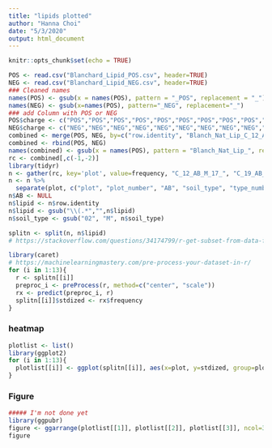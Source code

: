 ```yaml
---
title: "lipids plotted"
author: "Hanna Choi"
date: "5/3/2020"
output: html_document
---
```


```r
knitr::opts_chunk$set(echo = TRUE)
```
```r
POS <- read.csv("Blanchard_Lipid_POS.csv", header=TRUE)
NEG <- read.csv("Blanchard_Lipid_NEG.csv", header=TRUE)
### Cleaned names
names(POS) <- gsub(x = names(POS), pattern = "_POS", replacement = "_")  
names(NEG) <- gsub(x=names(POS), pattern="_NEG", replacement="_")
### add Column with POS or NEG
POS$charge <- c("POS","POS","POS","POS","POS","POS","POS","POS","POS","POS","POS","POS","POS","POS","POS","POS","POS","POS","POS","POS","POS","POS","POS","POS","POS","POS","POS","POS","POS","POS","POS","POS","POS","POS","POS","POS","POS","POS","POS","POS","POS","POS","POS","POS","POS","POS","POS","POS","POS","POS","POS","POS","POS","POS","POS","POS","POS","POS","POS","POS","POS","POS","POS","POS","POS","POS","POS","POS","POS","POS","POS","POS","POS","POS","POS","POS","POS","POS","POS","POS","POS","POS","POS","POS","POS","POS","POS","POS","POS","POS","POS","POS","POS","POS","POS","POS","POS","POS","POS","POS","POS","POS","POS","POS","POS","POS","POS","POS","POS","POS","POS","POS","POS","POS","POS","POS","POS")
NEG$charge <- c("NEG","NEG","NEG","NEG","NEG","NEG","NEG","NEG","NEG","NEG","NEG","NEG","NEG","NEG","NEG","NEG","NEG","NEG","NEG","NEG","NEG","NEG","NEG","NEG","NEG","NEG","NEG","NEG","NEG","NEG","NEG","NEG","NEG","NEG","NEG","NEG","NEG","NEG","NEG","NEG","NEG","NEG","NEG","NEG","NEG","NEG","NEG","NEG","NEG","NEG","NEG","NEG","NEG","NEG","NEG","NEG","NEG","NEG","NEG","NEG","NEG","NEG","NEG","NEG","NEG","NEG","NEG","NEG","NEG","NEG","NEG","NEG","NEG","NEG","NEG")
combined <- merge(POS, NEG, by=c("row.identity", "Blanch_Nat_Lip_C_12_AB_M_17_", "Blanch_Nat_Lip_C_19_AB_O_26_", "Blanch_Nat_Lip_H_17_AB_O_22_", "Blanch_Nat_Lip_H_30_AB_M_11_", "Blanch_Nat_Lip_C_19_AB_M_16_", "Blanch_Nat_Lip_C_27_AB_O_21_", "Blanch_Nat_Lip_C_12_AB_O_25_", "Blanch_Nat_Lip_C_14_AB_M_27_", "Blanch_Nat_Lip_C_14_AB_O_09_", "Blanch_Nat_Lip_C_30_AB_M_14_", "Blanch_Nat_Lip_C_34_AB_O_10_", "Blanch_Nat_Lip_C_4_AB_M_08_",  "Blanch_Nat_Lip_C_4_AB_O_04_",  "Blanch_Nat_Lip_H_28_AB_M_03_", "Blanch_Nat_Lip_H_11_AB_M_13_", "Blanch_Nat_Lip_H_17_AB_M_18_", "Blanch_Nat_Lip_H_26_AB_M_12_", "Blanch_Nat_Lip_C_7_AB_M_07_",  "Blanch_Nat_Lip_H_11_AB_O_24_", "Blanch_Nat_Lip_H_2B_M_02_",   "Blanch_Nat_Lip_H_2_AB_M_23_",  "Blanch_Nat_Lip_H_32_AB_M_20_", "Blanch_Nat_Lip_H_2_AB_O_15_",  "Blanch_Nat_Lip_H_32_AB_O_19_", "Blanch_Nat_Lip_H_34_AB_M_01_", "Blanch_Nat_Lip_H_4_AB_O_06_",  "Blanch_Nat_Lip_H_4_AB_M_05_",  "charge"))
combined <- rbind(POS, NEG)
names(combined) <- gsub(x = names(POS), pattern = "Blanch_Nat_Lip_", replacement = "")  
rc <- combined[,c(-1,-2)]
library(tidyr)
n <- gather(rc, key='plot', value=frequency, "C_12_AB_M_17_", "C_19_AB_M_16_", "C_14_AB_M_27_", "C_30_AB_M_14_", "C_4_AB_M_08_", "C_7_AB_M_07_"  ,"H_30_AB_M_11_"  ,"H_28_AB_M_03_","H_11_AB_M_13_", "H_17_AB_M_18_"  ,   "H_26_AB_M_12_"   ,  "H_2B_M_02_"    ,  "H_2_AB_M_23_", "H_32_AB_M_20_"   ,  "H_34_AB_M_01_"    , "H_4_AB_M_05_"   ,   "C_19_AB_O_26_"  , "C_27_AB_O_21_"    , "C_12_AB_O_25_"     ,"C_14_AB_O_09_"   ,  "C_34_AB_O_10_" , "C_4_AB_O_04_", "H_17_AB_O_22_",  "H_11_AB_O_24_"    , "H_2_AB_O_15_","H_32_AB_O_19_", "H_4_AB_O_06_")
n <- n %>%
  separate(plot, c("plot", "plot_number", "AB", "soil_type", "type_number"), "_")
n$AB <- NULL
n$lipid <- n$row.identity
n$lipid <- gsub("\\(.*","",n$lipid)
n$soil_type <- gsub("02", "M", n$soil_type)
```
```r
splitn <- split(n, n$lipid)
# https://stackoverflow.com/questions/34174799/r-get-subset-from-data-frame-filtering-by-year-date-value
```
```r
library(caret)
# https://machinelearningmastery.com/pre-process-your-dataset-in-r/
for (i in 1:13){
  r <- splitn[[i]]
  preproc_i <- preProcess(r, method=c("center", "scale"))
  rx <- predict(preproc_i, r)
  splitn[[i]]$stdized <- rx$frequency
}
```

### heatmap
```r
plotlist <- list()
library(ggplot2)
for (i in 1:13){
  plotlist[[i]] <- ggplot(splitn[[i]], aes(x=plot, y=stdized, group=plot)) + geom_boxplot(aes(fill=plot)) + ggtitle(splitn[[i]][1,8])
}
```
### Figure 
```r
##### I'm not done yet
library(ggpubr)
figure <- ggarrange(plotlist[[1]], plotlist[[2]], plotlist[[3]], ncol=3)
figure
```


